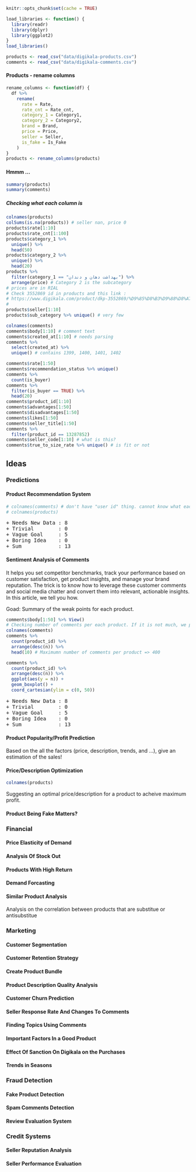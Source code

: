 ```r
knitr::opts_chunk$set(cache = TRUE)
```

```r
load_libraries <- function() {
  library(readr)
  library(dplyr)
  library(ggplot2)
}
load_libraries()
```

```r
products <- read_csv("data/digikala-products.csv")
comments <- read_csv("data/digikala-comments.csv")
```

#### Products - rename columns 

```r
rename_columns <- function(df) {
  df %>%
    rename(
      rate = Rate,
      rate_cnt = Rate_cnt,
      category_1 = Category1,
      category_2 = Category2,
      brand = Brand,
      price = Price,
      seller = Seller,
      is_fake = Is_Fake
    )
}
products <- rename_columns(products)
```

#### Hmmm ...

```r
summary(products)
summary(comments)
```

##### Checking what each column is

```r
colnames(products)
colSums(is.na(products)) # seller nan, price 0
products$rate[1:10]
products$rate_cnt[1:100]
products$category_1 %>%
  unique() %>%
  head(50)
products$category_2 %>%
  unique() %>%
  head(20)
products %>%
  filter(category_1 == "بهداشت دهان و دندان") %>%
  arrange(price) # Category 2 is the subcategory
# prices are in RIAL
# Check 3552869 id in products and this link :
# https://www.digikala.com/product/dkp-3552869/%D9%85%D8%B3%D9%88%D8%A7%DA%A9-%D9%87%D8%A7%DB%8C%D8%AF%D9%86%D8%AA-%D9%85%D8%AF%D9%84-909-%D8%A8%D8%A7-%D8%A8%D8%B1%D8%B3-%D9%85%D8%AA%D9%88%D8%B3%D8%B7/
#
products$seller[1:10]
products$sub_category %>% unique() # very few
```

```r
colnames(comments)
comments$body[1:10] # comment text
comments$created_at[1:10] # needs parsing
comments %>%
  select(created_at) %>%
  unique() # contains 1399, 1400, 1401, 1402

comments$rate[1:50]
comments$recommendation_status %>% unique()
comments %>%
  count(is_buyer)
comments %>%
  filter(is_buyer == TRUE) %>%
  head(20)
comments$product_id[1:10]
comments$advantages[1:50]
comments$disadvantages[1:50]
comments$likes[1:50]
comments$seller_title[1:50]
comments %>%
  filter(product_id == 13287852)
comments$seller_code[1:10] # what is this?
comments$true_to_size_rate %>% unique() # is fit or not
```

## Ideas
### Predictions
#### Product Recommendation System

```r
# colnames(comments) # don't have "user id" thing. cannot know what each user likes.
# colnames(products)
```

<pre>
+ Needs New Data : 8
+ Trivial        : 0
+ Vague Goal     : 5
+ Boring Idea    : 0
+ Sum            : 13
</pre>

#### Sentiment Analysis of Comments
It helps you set competitor benchmarks, track your performance based on customer satisfaction, get product insights, and manage your brand reputation. The trick is to know how to leverage these customer comments and social media chatter and convert them into relevant, actionable insights. In this article, we tell you how.

Goad: Summary of the weak points for each product. 

```r
comments$body[1:50] %>% View()
# Checking number of comments per each product. If it is not much, we possibly cannot rely on the results.
colnames(comments)
comments %>%
  count(product_id) %>%
  arrange(desc(n)) %>%
  head(10) # Maximumn number of comments per product => 400

comments %>%
  count(product_id) %>%
  arrange(desc(n)) %>%
  ggplot(aes(y = n)) +
  geom_boxplot() +
  coord_cartesian(ylim = c(0, 50))
```

<pre>
+ Needs New Data : 8
+ Trivial        : 0
+ Vague Goal     : 5
+ Boring Idea    : 0
+ Sum            : 13
</pre>

#### Product Popularity/Profit Prediction
Based on the all the factors (price, description, trends, and ...), give an estimation of 
the sales! 

#### Price/Description Optimization
```r
colnames(products)
```
Suggesting an optimal price/description for a product to acheive maximum profit.

#### Product Being Fake Matters?

### Financial
#### Price Elasticity of Demand
#### Analysis Of Stock Out
#### Products With High Return
#### Demand Forcasting
#### Similar Product Analysis
Analysis on the correlation between products that are substitue or antisubstitue


### Marketing 
#### Customer Segmentation
#### Customer Retention Strategy
#### Create Product Bundle
#### Product Description Quality Analysis
#### Customer Churn Prediction
#### Seller Response Rate And Changes To Comments
#### Finding Topics Using Comments
#### Important Factors In a Good Product
#### Effect Of Sanction On Digikala on the Purchases
#### Trends in Seasons

### Fraud Detection
#### Fake Product Detection
#### Spam Comments Detection
#### Review Evaluation System

### Credit Systems
#### Seller Reputation Analysis
#### Seller Performance Evaluation
